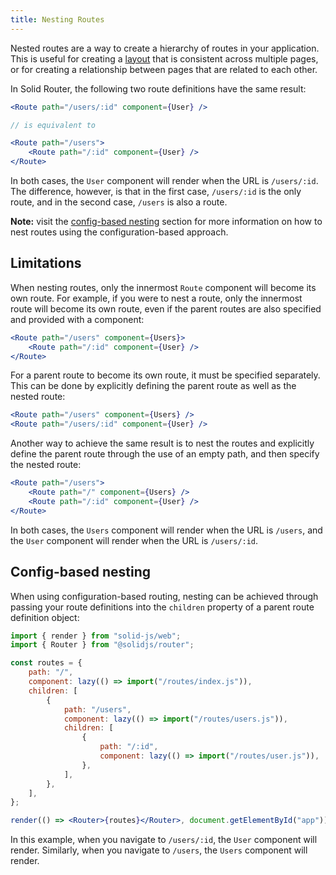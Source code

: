 ```yaml
---
title: Nesting Routes
---
```


Nested routes are a way to create a hierarchy of routes in your application.
This is useful for creating a [layout](/solid-router/concepts/layouts) that is consistent across multiple pages, or for creating a relationship between pages that are related to each other.

In Solid Router, the following two route definitions have the same result:

```jsx
<Route path="/users/:id" component={User} />

// is equivalent to

<Route path="/users">
	<Route path="/:id" component={User} />
</Route>
```

In both cases, the `User` component will render when the URL is `/users/:id`.
The difference, however, is that in the first case, `/users/:id` is the only route, and in the second case, `/users` is also a route.

**Note:** visit the [config-based nesting](#config-based-nesting) section for more information on how to nest routes using the configuration-based approach.

## Limitations

When nesting routes, only the innermost `Route` component will become its own route.
For example, if you were to nest a route, only the innermost route will become its own route, even if the parent routes are also specified and provided with a component:

```jsx
<Route path="/users" component={Users}>
	<Route path="/:id" component={User} />
</Route>
```

For a parent route to become its own route, it must be specified separately. This can be done by explicitly defining the parent route as well as the nested route:

```jsx
<Route path="/users" component={Users} />
<Route path="/users/:id" component={User} />
```

Another way to achieve the same result is to nest the routes and explicitly define the parent route through the use of an empty path, and then specify the nested route:

```jsx
<Route path="/users">
	<Route path="/" component={Users} />
	<Route path="/:id" component={User} />
</Route>
```

In both cases, the `Users` component will render when the URL is `/users`, and the `User` component will render when the URL is `/users/:id`.

## Config-based nesting

When using configuration-based routing, nesting can be achieved through passing your route definitions into the `children` property of a parent route definition object:

```jsx
import { render } from "solid-js/web";
import { Router } from "@solidjs/router";

const routes = {
	path: "/",
	component: lazy(() => import("/routes/index.js")),
	children: [
		{
			path: "/users",
			component: lazy(() => import("/routes/users.js")),
			children: [
				{
					path: "/:id",
					component: lazy(() => import("/routes/user.js")),
				},
			],
		},
	],
};

render(() => <Router>{routes}</Router>, document.getElementById("app"));
```

In this example, when you navigate to `/users/:id`, the `User` component will render.
Similarly, when you navigate to `/users`, the `Users` component will render.
